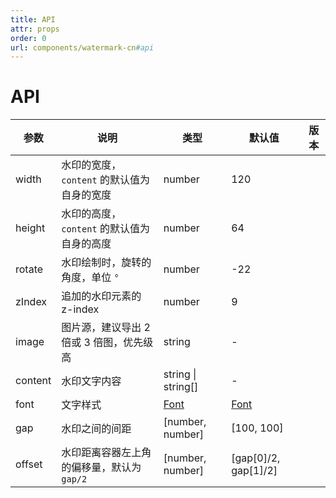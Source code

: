```yaml
---
title: API
attr: props
order: 0
url: components/watermark-cn#api
---
```


# API

| 参数 | 说明 | 类型 | 默认值 | 版本 |
| --- | --- | --- | --- | --- |
| width | 水印的宽度，`content` 的默认值为自身的宽度 | number | 120 |  |
| height | 水印的高度，`content` 的默认值为自身的高度 | number | 64 |  |
| rotate | 水印绘制时，旋转的角度，单位 `°` | number | -22 |  |
| zIndex | 追加的水印元素的 z-index | number | 9 |  |
| image | 图片源，建议导出 2 倍或 3 倍图，优先级高 | string | - |  |
| content | 水印文字内容 | string \| string[] | - |  |
| font | 文字样式 | [Font](#font) | [Font](#font) |  |
| gap | 水印之间的间距 | \[number, number\] | \[100, 100\] |  |
| offset | 水印距离容器左上角的偏移量，默认为 `gap/2` | \[number, number\] | \[gap\[0\]/2, gap\[1\]/2\] |  |
